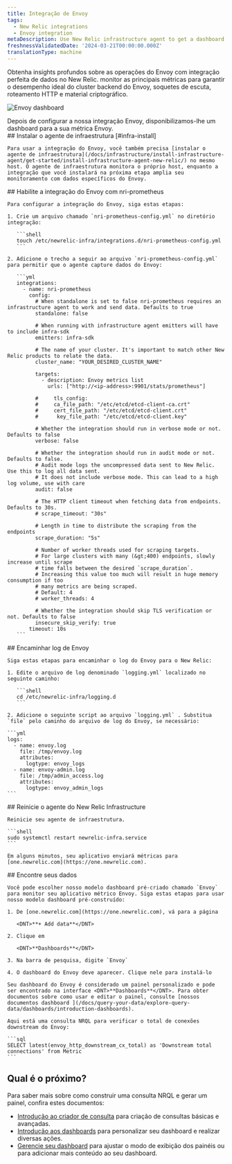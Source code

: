 ```yaml
---
title: Integração de Envoy
tags:
  - New Relic integrations
  - Envoy integration
metaDescription: Use New Relic infrastructure agent to get a dashboard with metrics from your Envoy.
freshnessValidatedDate: '2024-03-21T00:00:00.000Z'
translationType: machine
---
```



Obtenha insights profundos sobre as operações do Envoy com integração perfeita de dados no New Relic. monitor as principais métricas para garantir o desempenho ideal do cluster backend do Envoy, soquetes de escuta, roteamento HTTP e material criptográfico.

<img
  title="Envoy dashboard"
  alt="Envoy dashboard"
  src={envoyDashboard}
/>

<figcaption>
  Depois de configurar a nossa integração Envoy, disponibilizamos-lhe um dashboard para a sua métrica Envoy.
</figcaption>

<Steps>
  <Step>
    ## Instalar o agente de infraestrutura [#infra-install]

    Para usar a integração do Envoy, você também precisa [instalar o agente de infraestrutura](/docs/infrastructure/install-infrastructure-agent/get-started/install-infrastructure-agent-new-relic/) no mesmo host. O agente de infraestrutura monitora o próprio host, enquanto a integração que você instalará na próxima etapa amplia seu monitoramento com dados específicos do Envoy.
  </Step>

  <Step>
    ## Habilite a integração do Envoy com nri-prometheus

    Para configurar a integração do Envoy, siga estas etapas:

    1. Crie um arquivo chamado `nri-prometheus-config.yml` no diretório integração:

       ```shell
       touch /etc/newrelic-infra/integrations.d/nri-prometheus-config.yml
       ```

    2. Adicione o trecho a seguir ao arquivo `nri-prometheus-config.yml` para permitir que o agente capture dados do Envoy:

       ```yml
       integrations:
         - name: nri-prometheus
           config:
             # When standalone is set to false nri-prometheus requires an infrastructure agent to work and send data. Defaults to true 
             standalone: false

             # When running with infrastructure agent emitters will have to include infra-sdk 
             emitters: infra-sdk

             # The name of your cluster. It's important to match other New Relic products to relate the data.
             cluster_name: "YOUR_DESIRED_CLUSTER_NAME"

             targets:
               - description: Envoy metrics list
                 urls: ["http://<ip-address>:9901/stats/prometheus"]

             #     tls_config:
             #     ca_file_path: "/etc/etcd/etcd-client-ca.crt"
             #     cert_file_path: "/etc/etcd/etcd-client.crt"
             #      key_file_path: "/etc/etcd/etcd-client.key"

             # Whether the integration should run in verbose mode or not. Defaults to false
             verbose: false

             # Whether the integration should run in audit mode or not. Defaults to false.
             # Audit mode logs the uncompressed data sent to New Relic. Use this to log all data sent.
             # It does not include verbose mode. This can lead to a high log volume, use with care
             audit: false

             # The HTTP client timeout when fetching data from endpoints. Defaults to 30s.
             # scrape_timeout: "30s"

             # Length in time to distribute the scraping from the endpoints
             scrape_duration: "5s"

             # Number of worker threads used for scraping targets.
             # For large clusters with many (&gt;400) endpoints, slowly increase until scrape
             # time falls between the desired `scrape_duration`.
             # Increasing this value too much will result in huge memory consumption if too
             # many metrics are being scraped.
             # Default: 4
             # worker_threads: 4

             # Whether the integration should skip TLS verification or not. Defaults to false
             insecure_skip_verify: true
           timeout: 10s
       ```
  </Step>

  <Step>
    ## Encaminhar log de Envoy

    Siga estas etapas para encaminhar o log do Envoy para o New Relic:

    1. Edite o arquivo de log denominado `logging.yml` localizado no seguinte caminho:

       ```shell
       cd /etc/newrelic-infra/logging.d
       ```

    2. Adicione o seguinte script ao arquivo `logging.yml` . Substitua `file` pelo caminho do arquivo de log do Envoy, se necessário:

    ```yml
    logs:
      - name: envoy.log
        file: /tmp/envoy.log
        attributes:
          logtype: envoy_logs
      - name: envoy-admin.log
        file: /tmp/admin_access.log
        attributes:
          logtype: envoy_admin_logs
    ```
  </Step>

  <Step>
    ## Reinicie o agente do New Relic Infrastructure

    Reinicie seu agente de infraestrutura.

    ```shell
    sudo systemctl restart newrelic-infra.service
    ```

    Em alguns minutos, seu aplicativo enviará métricas para [one.newrelic.com](https://one.newrelic.com).  

  </Step>

  <Step>
    ## Encontre seus dados

    Você pode escolher nosso modelo dashboard pré-criado chamado `Envoy` para monitor seu aplicativo métrico Envoy. Siga estas etapas para usar nosso modelo dashboard pré-construído:

    1. De [one.newrelic.com](https://one.newrelic.com), vá para a página

       <DNT>**+ Add data**</DNT>

    2. Clique em

       <DNT>**Dashboards**</DNT>

    3. Na barra de pesquisa, digite `Envoy`

    4. O dashboard do Envoy deve aparecer. Clique nele para instalá-lo

    Seu dashboard do Envoy é considerado um painel personalizado e pode ser encontrado na interface <DNT>**Dashboards**</DNT>. Para obter documentos sobre como usar e editar o painel, consulte [nossos documentos dashboard ](/docs/query-your-data/explore-query-data/dashboards/introduction-dashboards).

    Aqui está uma consulta NRQL para verificar o total de conexões downstream do Envoy:

    ```sql
    SELECT latest(envoy_http_downstream_cx_total) as 'Downstream total connections' from Metric
    ```
  </Step>
</Steps>

## Qual é o próximo?

Para saber mais sobre como construir uma consulta NRQL e gerar um painel, confira estes documentos:

* [Introdução ao criador de consulta](/docs/query-your-data/explore-query-data/query-builder/introduction-query-builder) para criação de consultas básicas e avançadas.
* [Introdução aos dashboards](/docs/query-your-data/explore-query-data/dashboards/introduction-dashboards) para personalizar seu dashboard e realizar diversas ações.
* [Gerencie seu dashboard](/docs/query-your-data/explore-query-data/dashboards/manage-your-dashboard) para ajustar o modo de exibição dos painéis ou para adicionar mais conteúdo ao seu dashboard.